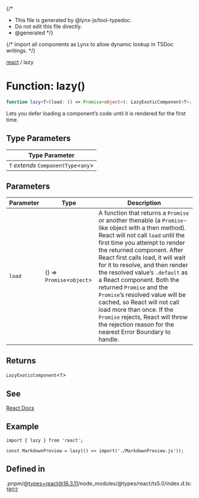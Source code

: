 {/\*

- This file is generated by @lynx-js/tool-typedoc.
- Do not edit this file directly.
- @generated
  \*/}

{/* Import all components as Lynx to allow dynamic lookup in TSDoc writings. */}

[react](/api/react/index.mdx) / lazy

# Function: lazy()

```ts
function lazy<T>(load: () => Promise<object>): LazyExoticComponent<T>;
```

Lets you defer loading a component’s code until it is rendered for the first time.

## Type Parameters

| Type Parameter                         |
| -------------------------------------- |
| `T` _extends_ `ComponentType`\<`any`\> |

## Parameters

| Parameter | Type                        | Description                                                                                                                                                                                                                                                                                                                                                                                                                                                                                                                                                                  |
| --------- | --------------------------- | ---------------------------------------------------------------------------------------------------------------------------------------------------------------------------------------------------------------------------------------------------------------------------------------------------------------------------------------------------------------------------------------------------------------------------------------------------------------------------------------------------------------------------------------------------------------------------- |
| `load`    | () => `Promise`\<`object`\> | A function that returns a `Promise` or another thenable (a `Promise`-like object with a then method). React will not call `load` until the first time you attempt to render the returned component. After React first calls load, it will wait for it to resolve, and then render the resolved value’s `.default` as a React component. Both the returned `Promise` and the `Promise`’s resolved value will be cached, so React will not call load more than once. If the `Promise` rejects, React will throw the rejection reason for the nearest Error Boundary to handle. |

## Returns

`LazyExoticComponent`\<`T`\>

## See

[React Docs](https://react.dev/reference/react/lazy)

## Example

```tsx
import { lazy } from 'react';

const MarkdownPreview = lazy(() => import('./MarkdownPreview.js'));
```

## Defined in

.pnpm/@types+react@18.3.11/node_modules/@types/react/ts5.0/index.d.ts:1802
